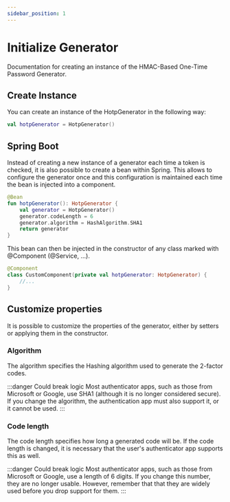 ```yaml
---
sidebar_position: 1
---
```


# Initialize Generator

Documentation for creating an instance of the HMAC-Based One-Time Password Generator.

## Create Instance

You can create an instance of the HotpGenerator in the following way:

```kotlin
val hotpGenerator = HotpGenerator()
```

## Spring Boot

Instead of creating a new instance of a generator each time a token is checked, it is also possible to create a bean within Spring.
This allows to configure the generator once and this configuration is maintained each time the bean is injected into a component.

```kotlin
@Bean
fun hotpGenerator(): HotpGenerator {
    val generator = HotpGenerator()
    generator.codeLength = 6
    generator.algorithm = HashAlgorithm.SHA1
    return generator
}
```

This bean can then be injected in the constructor of any class marked with @Component (@Service, ...).

```kotlin
@Component
class CustomComponent(private val hotpGenerator: HotpGenerator) {
	//...
}
```

## Customize properties

It is possible to customize the properties of the generator, either by setters or applying them in the constructor.

### Algorithm

The algorithm specifies the Hashing algorithm used to generate the 2-factor codes.

:::danger Could break logic
Most authenticator apps, such as those from Microsoft or Google, use SHA1 (although it is no longer considered secure).
If you change the algorithm, the authentication app must also support it, or it cannot be used.
:::

### Code length

The code length specifies how long a generated code will be. If the code length is changed, it is necessary that the user's authenticator app supports this as well.

:::danger Could break logic
Most authenticator apps, such as those from Microsoft or Google, use a length of 6 digits. If you change this number, they are no longer usable.
However, remember that that they are widely used before you drop support for them.
:::
